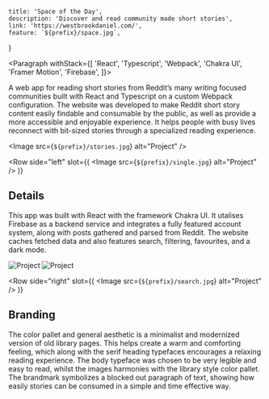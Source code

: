 
	title: 'Space of the Day',
	description: 'Discover and read community made short stories',
	link: 'https://westbrookdaniel.com/',
	feature: `${prefix}/space.jpg`,
}

<Portfolio data={metadata}>


<Paragraph withStack={[
	'React',
	'Typescript',
	'Webpack',
	'Chakra UI',
	'Framer Motion',
	'Firebase',
]}>


A web app for reading short stories from Reddit’s many writing
focused communities built with React and Typescript on a custom
Webpack configuration. The website was developed to make Reddit
short story content easily findable and consumable by the public,
as well as provide a more accessible and enjoyable experience.
It helps people with busy lives reconnect with bit-sized stories
through a specialized reading experience.

</Paragraph>


<Image src={`${prefix}/stories.jpg`} alt="Project" />

<Row 
	side="left" 
	slot={(
		<Image src={`${prefix}/single.jpg`} alt="Project" />
	)}
>


## Details

This app was built with React with the framework Chakra UI. It utalises
Firebase as a backend service and integrates a fully featured account system,
along with posts gathered and parsed from Reddit. The website caches fetched
data and also features search, filtering, favourites, and a dark mode.

</Row>


<Gallery>
	<Image src={`${prefix}/mobile.jpg`} alt="Project" />
	<Image src={`${prefix}/about.jpg`} alt="Project" />
</Gallery>

<Row 
	side="right" 
	slot={(
		<Image src={`${prefix}/search.jpg`} alt="Project" />
	)}
>


## Branding

The color pallet and general aesthetic is a minimalist and modernized version
of old library pages. This helps create a warm and comforting feeling, which
along with the serif heading typefaces encourages a relaxing reading experience.
The body typeface was chosen to be very legible and easy to read, whilst the
images harmonies with the library style color pallet. The brandmark symbolizes
a blocked out paragraph of text, showing how easily stories can be consumed
in a simple and time effective way.

</Row>


</Portfolio>

